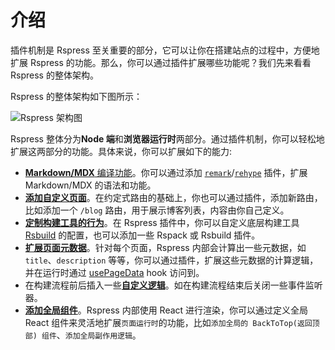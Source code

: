 # 介绍

插件机制是 Rspress 至关重要的部分，它可以让你在搭建站点的过程中，方便地扩展 Rspress 的功能。那么，你可以通过插件扩展哪些功能呢？我们先来看看 Rspress 的整体架构。

Rspress 的整体架构如下图所示：

![Rspress 架构图](https://lf3-static.bytednsdoc.com/obj/eden-cn/uhbfnupenuhf/edenx-doc/arch.png)

Rspress 整体分为**Node 端**和**浏览器运行时**两部分。通过插件机制，你可以轻松地扩展这两部分的功能。具体来说，你可以扩展如下的能力:

- [**Markdown/MDX** 编译功能](/plugin/system/plugin-api#markdown)。你可以通过添加 [`remark`](https://github.com/remarkjs/remark)/[`rehype`](https://github.com/rehypejs/rehype) 插件，扩展 Markdown/MDX 的语法和功能。
- [**添加自定义页面**](/plugin/system/plugin-api#addpages)。在约定式路由的基础上，你也可以通过插件，添加新路由，比如添加一个 `/blog` 路由，用于展示博客列表，内容由你自己定义。
- [**定制构建工具的行为**](/plugin/system/plugin-api#builderconfig)。在 Rspress 插件中，你可以自定义底层构建工具 [Rsbuild](https://rsbuild.dev) 的配置，也可以添加一些 Rspack 或 Rsbuild 插件。
- [**扩展页面元数据**](/plugin/system/plugin-api#extendpagedata)。针对每个页面，Rspress 内部会计算出一些元数据，如 `title`、`description` 等等，你可以通过插件，扩展这些元数据的计算逻辑，并在运行时通过 [usePageData](/api/client-api/api-runtime.html#usepagedata) hook 访问到。
- 在构建流程前后插入一些[**自定义逻辑**](/plugin/system/plugin-api#beforebuild/afterbuild)。如在构建流程结束后关闭一些事件监听器。
- [**添加全局组件**](/plugin/system/plugin-api#globaluicomponents)。Rspress 内部使用 React 进行渲染，你可以通过定义全局 React 组件来灵活地扩展`页面运行时`的功能，比如`添加全局的 BackToTop(返回顶部) 组件`、`添加全局副作用逻辑`。
